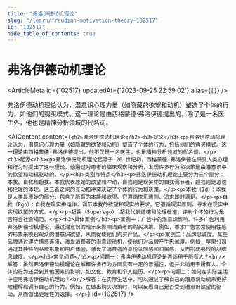 ```yaml
---
title: "弗洛伊德动机理论"
slug: "/learn/freudian-motivation-theory-102517"
id: "102517"
hide_table_of_contents: true
---
```



# 弗洛伊德动机理论

<ArticleMeta id={102517} updatedAt={'2023-09-25 22:59:02'} alias={`[]`} />
<div className='border-solid border-b border-t-0 my-4 border-[var(--ifm-color-gray-300)]' />

弗洛伊德动机理论认为，潜意识心理力量（如隐藏的欲望和动机）塑造了个体的行为，如他们的购买模式。这一理论是由西格蒙德·弗洛伊德提出的，除了是一名医生外，他也是精神分析领域的代名词。

<AIContent content={`<h2>弗洛伊德动机理论</h2><h3>定义</h3><p>弗洛伊德动机理论认为，潜意识心理力量（如隐藏的欲望和动机）塑造了个体的行为，包括他们的购买模式。这一理论由西格蒙德·弗洛伊德提出，他不仅是一名医生，也是精神分析领域的代名词。</p><h3>起源</h3><p>弗洛伊德动机理论起源于 20 世纪初，西格蒙德·弗洛伊德在研究人类心理和行为时提出了这一理论。他通过对患者的临床观察和分析，发现许多行为和决策是由潜意识中的欲望和动机驱动的。</p><h3>类别与特点</h3><p>弗洛伊德动机理论主要分为三个部分：本我、自我和超我。本我代表原始的欲望和冲动，自我则是现实中的自我调节者，超我则是道德和伦理的体现。这三者之间的互动和冲突决定了个体的行为和决策。</p><p>本我（Id）：本我是人类最原始的部分，包含了所有的本能和欲望。它遵循快乐原则，追求即时满足。</p><p>自我（Ego）：自我在现实中运作，调节本我的欲望和现实的要求。它遵循现实原则，寻求在现实中实现欲望的方式。</p><p>超我（Superego）：超我代表道德和伦理标准，评判个体的行为是否符合社会规范。</p><h3>具体案例</h3><p>案例一：广告中的潜意识影响。许多广告利用弗洛伊德动机理论，通过潜意识的暗示来影响消费者的购买决策。例如，香水广告常常使用性感的形象来唤起观众的潜意识欲望，从而促使他们购买产品。</p><p>案例二：品牌忠诚度。某些品牌通过建立情感连接，激发消费者的潜意识动机，使他们对品牌产生忠诚度。例如，苹果公司通过其独特的品牌形象和用户体验，激发了消费者的身份认同感和归属感，从而形成强烈的品牌忠诚度。</p><h3>常见问题</h3><p>问题一：弗洛伊德动机理论是否适用于所有人？<br/>解答：虽然弗洛伊德动机理论在解释许多行为方面具有一定的普遍性，但并非适用于所有人。个体的行为还受到其他因素的影响，如文化、教育和个人经历。</p><p>问题二：如何在实际生活中应用弗洛伊德动机理论？<br/>解答：在实际生活中，可以通过了解自己的潜意识动机来更好地理解和调节自己的行为。例如，在做出购买决策时，可以反思自己是否受到潜意识欲望的驱动，从而做出更理性的选择。</p>`} id={102517} />
